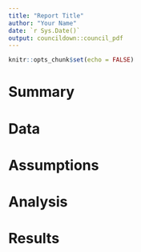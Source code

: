 ```yaml
---
title: "Report Title"
author: "Your Name"
date: `r Sys.Date()`
output: councildown::council_pdf
---
```


```r
knitr::opts_chunk$set(echo = FALSE)
```

# Summary

# Data

# Assumptions

# Analysis

# Results
